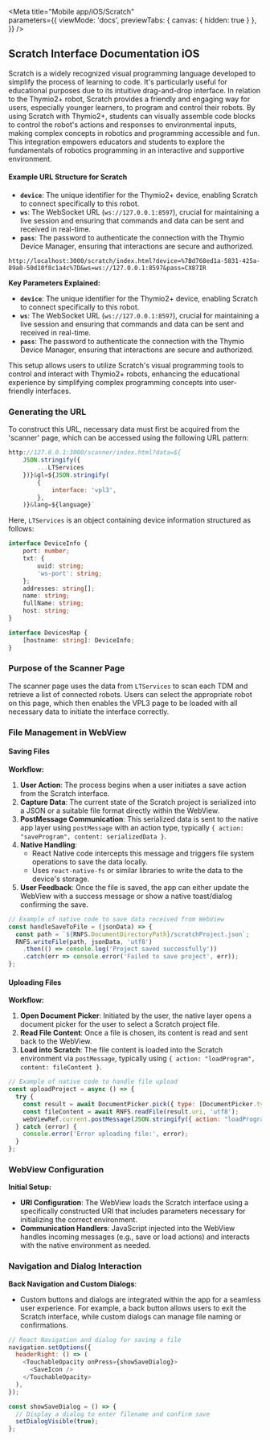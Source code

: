 
<Meta 
  title="Mobile app/iOS/Scratch"  
  parameters={{
    viewMode: 'docs',
    previewTabs: { 
      canvas: { hidden: true } 
     },
  }}
/>

## Scratch Interface Documentation iOS

Scratch is a widely recognized visual programming language developed to simplify the process of learning to code. It's particularly useful for educational purposes due to its intuitive drag-and-drop interface. In relation to the Thymio2+ robot, Scratch provides a friendly and engaging way for users, especially younger learners, to program and control their robots. By using Scratch with Thymio2+, students can visually assemble code blocks to control the robot's actions and responses to environmental inputs, making complex concepts in robotics and programming accessible and fun. This integration empowers educators and students to explore the fundamentals of robotics programming in an interactive and supportive environment.



#### Example URL Structure for Scratch
- **`device`**: The unique identifier for the Thymio2+ device, enabling Scratch to connect specifically to this robot.
- **`ws`**: The WebSocket URL (`ws://127.0.0.1:8597`), crucial for maintaining a live session and ensuring that commands and data can be sent and received in real-time.
- **`pass`**: The password to authenticate the connection with the Thymio Device Manager, ensuring that interactions are secure and authorized.

```
http://localhost:3000/scratch/index.html?device=%7Bd768ed1a-5831-425a-89a0-50d10f8c1a4c%7D&ws=ws://127.0.0.1:8597&pass=CX87IR
```

**Key Parameters Explained:**
- **`device`**: The unique identifier for the Thymio2+ device, enabling Scratch to connect specifically to this robot.
- **`ws`**: The WebSocket URL (`ws://127.0.0.1:8597`), crucial for maintaining a live session and ensuring that commands and data can be sent and received in real-time.
- **`pass`**: The password to authenticate the connection with the Thymio Device Manager, ensuring that interactions are secure and authorized.

This setup allows users to utilize Scratch's visual programming tools to control and interact with Thymio2+ robots, enhancing the educational experience by simplifying complex programming concepts into user-friendly interfaces.

### Generating the URL

To construct this URL, necessary data must first be acquired from the 'scanner' page, which can be accessed using the following URL pattern:

```javascript
http://127.0.0.1:3000/scanner/index.html?data=${
    JSON.stringify({
        ...LTServices
    })}&gl=${JSON.stringify(
        {
            interface: 'vpl3',
        },
    )}&lang=${language}`
```

Here, `LTServices` is an object containing device information structured as follows:

```typescript
interface DeviceInfo {
    port: number;
    txt: {
        uuid: string;
        'ws-port': string;
    };
    addresses: string[];
    name: string;
    fullName: string;
    host: string;
}

interface DevicesMap {
    [hostname: string]: DeviceInfo;
}
```

### Purpose of the Scanner Page

The scanner page uses the data from `LTServices` to scan each TDM and retrieve a list of connected robots. Users can select the appropriate robot on this page, which then enables the VPL3 page to be loaded with all necessary data to initiate the interface correctly.

### File Management in WebView

#### Saving Files

**Workflow:**
1. **User Action**: The process begins when a user initiates a save action from the Scratch interface.
2. **Capture Data**: The current state of the Scratch project is serialized into a JSON or a suitable file format directly within the WebView.
3. **PostMessage Communication**: This serialized data is sent to the native app layer using `postMessage` with an action type, typically `{ action: "saveProgram", content: serializedData }`.
4. **Native Handling**:
    - React Native code intercepts this message and triggers file system operations to save the data locally.
    - Uses `react-native-fs` or similar libraries to write the data to the device's storage.
5. **User Feedback**: Once the file is saved, the app can either update the WebView with a success message or show a native toast/dialog confirming the save.

```javascript
// Example of native code to save data received from WebView
const handleSaveToFile = (jsonData) => {
  const path = `${RNFS.DocumentDirectoryPath}/scratchProject.json`;
  RNFS.writeFile(path, jsonData, 'utf8')
    .then(() => console.log('Project saved successfully'))
    .catch(err => console.error('Failed to save project', err));
};
```

#### Uploading Files

**Workflow:**
1. **Open Document Picker**: Initiated by the user, the native layer opens a document picker for the user to select a Scratch project file.
2. **Read File Content**: Once a file is chosen, its content is read and sent back to the WebView.
3. **Load into Scratch**: The file content is loaded into the Scratch environment via `postMessage`, typically using `{ action: "loadProgram", content: fileContent }`.

```javascript
// Example of native code to handle file upload
const uploadProject = async () => {
  try {
    const result = await DocumentPicker.pick({ type: [DocumentPicker.types.allFiles] });
    const fileContent = await RNFS.readFile(result.uri, 'utf8');
    webViewRef.current.postMessage(JSON.stringify({ action: "loadProgram", content: fileContent }));
  } catch (error) {
    console.error('Error uploading file:', error);
  }
};
```

### WebView Configuration

**Initial Setup:**
- **URI Configuration**: The WebView loads the Scratch interface using a specifically constructed URI that includes parameters necessary for initializing the correct environment.
- **Communication Handlers**: JavaScript injected into the WebView handles incoming messages (e.g., save or load actions) and interacts with the native environment as needed.

### Navigation and Dialog Interaction

**Back Navigation and Custom Dialogs**:
- Custom buttons and dialogs are integrated within the app for a seamless user experience. For example, a back button allows users to exit the Scratch interface, while custom dialogs can manage file naming or confirmations.

```javascript
// React Navigation and dialog for saving a file
navigation.setOptions({
  headerRight: () => (
    <TouchableOpacity onPress={showSaveDialog}>
      <SaveIcon />
    </TouchableOpacity>
  ),
});

const showSaveDialog = () => {
  // Display a dialog to enter filename and confirm save
  setDialogVisible(true);
};
```
